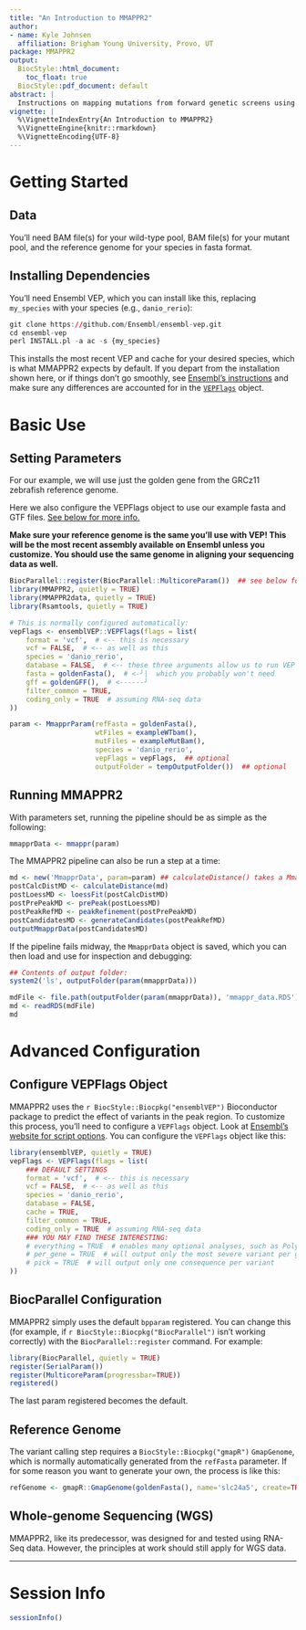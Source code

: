 ```yaml
---
title: "An Introduction to MMAPPR2"
author:
- name: Kyle Johnsen
  affiliation: Brigham Young University, Provo, UT
package: MMAPPR2
output: 
  BiocStyle::html_document:
    toc_float: true
  BiocStyle::pdf_document: default
abstract: |
  Instructions on mapping mutations from forward genetic screens using MMAPPR2.
vignette: |
  %\VignetteIndexEntry{An Introduction to MMAPPR2}
  %\VignetteEngine{knitr::rmarkdown}
  %\VignetteEncoding{UTF-8}  
---
```


# Getting Started

## Data
You'll need BAM file(s) for your wild-type pool, BAM file(s) for your mutant pool, and the
reference genome for your species in fasta format.

## Installing Dependencies
You'll need Ensembl VEP, which you can install like this, replacing `my_species` with
your species (e.g., `danio_rerio`):
```r
git clone https://github.com/Ensembl/ensembl-vep.git
cd ensembl-vep
perl INSTALL.pl -a ac -s {my_species}
```

This installs the most recent VEP and cache for your desired species, which is what MMAPPR2 expects by default.
If you depart from the installation shown here, or if things don't go smoothly, see [Ensembl's instructions](http://www.ensembl.org/info/docs/tools/vep/script/vep_download.html#installer)
and make sure any differences are accounted for in the
[`VEPFlags`](#configure-vepflags-object) object.

# Basic Use

## Setting Parameters

For our example, we will use just the golden gene from the GRCz11 zebrafish reference genome.

Here we also configure the VEPFlags object to use our example fasta and GTF files.
[See below for more info.](#configure-vepflags-object)

 **Make sure your reference genome is the same you'll use with VEP! This will be the most recent assembly available on Ensembl unless you customize. You should use the same genome in aligning your sequencing data as well.**

```r
BiocParallel::register(BiocParallel::MulticoreParam())  ## see below for explanation of BiocParallel
library(MMAPPR2, quietly = TRUE)
library(MMAPPR2data, quietly = TRUE)
library(Rsamtools, quietly = TRUE)

# This is normally configured automatically:
vepFlags <- ensemblVEP::VEPFlags(flags = list(
    format = 'vcf',  # <-- this is necessary
    vcf = FALSE,  # <-- as well as this
    species = 'danio_rerio',
    database = FALSE,  # <-- these three arguments allow us to run VEP offline,
    fasta = goldenFasta(),  # <-╯|  which you probably won't need
    gff = goldenGFF(),  # <------╯
    filter_common = TRUE,
    coding_only = TRUE  # assuming RNA-seq data
))

param <- MmapprParam(refFasta = goldenFasta(),
                     wtFiles = exampleWTbam(),
                     mutFiles = exampleMutBam(),
                     species = 'danio_rerio',
                     vepFlags = vepFlags,  ## optional
                     outputFolder = tempOutputFolder())  ## optional
```

## Running MMAPPR2
With parameters set, running the pipeline should be as simple as the following:
```r
mmapprData <- mmappr(param)
```

The MMAPPR2 pipeline can also be run a step at a time:
```r
md <- new('MmapprData', param=param) ## calculateDistance() takes a MmapprData object
postCalcDistMD <- calculateDistance(md)
postLoessMD <- loessFit(postCalcDistMD)
postPrePeakMD <- prePeak(postLoessMD)
postPeakRefMD <- peakRefinement(postPrePeakMD)
postCandidatesMD <- generateCandidates(postPeakRefMD)
outputMmapprData(postCandidatesMD)
```

If the pipeline fails midway, the `MmapprData` object is saved, which you can then load
and use for inspection and debugging:
```r
## Contents of output folder:
system2('ls', outputFolder(param(mmapprData)))

mdFile <- file.path(outputFolder(param(mmapprData)), 'mmappr_data.RDS')
md <- readRDS(mdFile)
md
```


# Advanced Configuration

## Configure VEPFlags Object
MMAPPR2 uses the `r BiocStyle::Biocpkg("ensemblVEP")` Bioconductor package to predict the effect of variants in the peak region. 
To customize this process, you'll need to configure a `VEPFlags` object. Look at [Ensembl's website for script options](http://uswest.ensembl.org/info/docs/tools/vep/script/vep_options.html). You can configure the `VEPFlags` object like this:
```r
library(ensemblVEP, quietly = TRUE)
vepFlags <- VEPFlags(flags = list(
    ### DEFAULT SETTINGS
    format = 'vcf',  # <-- this is necessary
    vcf = FALSE,  # <-- as well as this
    species = 'danio_rerio',
    database = FALSE,
    cache = TRUE,
    filter_common = TRUE,
    coding_only = TRUE  # assuming RNA-seq data
    ### YOU MAY FIND THESE INTERESTING:
    # everything = TRUE  # enables many optional analyses, such as Polyphen and SIFT
    # per_gene = TRUE  # will output only the most severe variant per gene
    # pick = TRUE  # will output only one consequence per variant
))
```

## BiocParallel Configuration
MMAPPR2 simply uses the default `bpparam` registered. You can change this (for example, if `r BiocStyle::Biocpkg("BiocParallel")` isn't working correctly) with the `BiocParallel::register` command. For example:
```r
library(BiocParallel, quietly = TRUE)
register(SerialParam())
register(MulticoreParam(progressbar=TRUE))
registered()
```

The last param registered becomes the default.

## Reference Genome
The variant calling step requires a `BiocStyle::Biocpkg("gmapR")` `GmapGenome`, which is normally automatically generated from the `refFasta` parameter. If for some reason you want to generate your own, the process is like this:
```r
refGenome <- gmapR::GmapGenome(goldenFasta(), name='slc24a5', create=TRUE)
```



## Whole-genome Sequencing (WGS)
MMAPPR2, like its predecessor, was designed for and tested using RNA-Seq data. However, the principles at work should still apply for WGS data.


-----------------
# Session Info
```r
sessionInfo()
```
